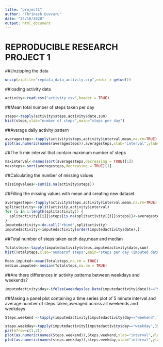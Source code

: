 ```yaml
---
title: "project1"
author: "Thrinesh Duvvuru"
date: "24/10/2020"
output: html_document
---
```


REPRODUCIBLE RESEARCH PROJECT 1
===============================

##Unzipping the data
```r
unzip(zipfile="repdata_data_activity.zip",exdir = getwd())
```

##loading activity data
```r
activity<-read.csv("activity.csv",header = TRUE)
```

##Mean total number of steps taken per day
```r
steps<-tapply(activity$steps,activity$date,sum)
hist(steps,xlab="number of steps",main="steps per day")
```

##Average daily activity pattern
```r
averagesteps<-tapply(activity$steps,activity$interval,mean,na.rm=TRUE)
plot(as.numeric(names(averagesteps)),averagesteps,xlab="interval",ylab="steps",main="Average daily activity",type = "l")
```

##The 5 min interval that contain maximum number of steps
```r
maxinterval<-names(sort(averagesteps,decreasing = TRUE)[1])
maxsteps<-sort(averagesteps,decreasing = TRUE)[1]
```

##Calculating the number of missing values
```r
missingvalues<-sum(is.na(activity$steps))
```

##Filling the missing values with mean and creating new dataset
```r
averagesteps<-tapply(activity$steps,activity$interval,mean,na.rm=TRUE)
splitactivity<-split(activity,activity$interval)
for (i in 1:length(splitactivity)) {
  splitactivity[[i]]$steps[is.na(splitactivity[[i]]$steps)]<-averagesteps[i]
}
imputedactivity<-do.call("rbind",splitactivity)
imputedactivity<-imputedactivity[order(imputedactivity$date),]
```

##Total number of steps taken each day,mean and median
```r
Totalsteps<-tapply(imputedactivity$steps,imputedactivity$date,sum)
hist(Totalsteps,xlab="numberof steps",main="steps per day (imputed data)")
```  
```r
Mean.imputed<-mean(Totalsteps,na.rm = TRUE)
median.imputed<-median(Totalsteps,na.rm = TRUE)
```

##Are there differences in activity patterns between weekdays and weekends?
```r
imputedactivity$day<-ifelse(weekdays(as.Date(imputedactivity$date))=="Saturday"|weekdays(as.Date(imputedactivity$date))=="Sunday","weekend","weekday")
```

##Making a panel plot containing a time series plot of 5 minute interval and average number of steps taken,averaged across all weekends and weekdays
```r
Steps.weekend <-tapply(imputedactivity[imputedactivity$day=="weekend",]$steps,imputedactivity[imputedactivity$day=="weekend",]$interval, mean,na.rm=TRUE)

steps.weekday<-tapply(imputedactivity[imputedactivity$day=="weekday",]$steps,imputedactivity[imputedactivity$day=="weekday",]$interval, mean,na.rm=TRUE)
par(mfrow=c(1,2))
plot(as.numeric(names(Steps.weekend)),Steps.weekend,xlab="interval",ylab="steps",main="weekend activity pattern",type = "l")
plot(as.numeric(names(steps.weekday)),steps.weekday,xlab="interval",ylab="steps",main="weekdays activity pattern",type = "l")
```








